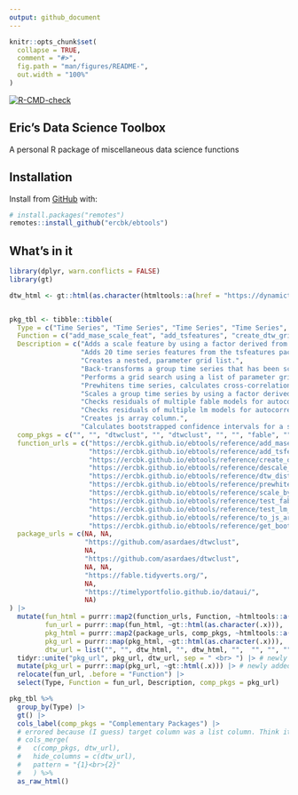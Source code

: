 ```yaml
---
output: github_document
---
```



<!-- README.md is generated from README.Rmd. Please edit that file -->

```r
knitr::opts_chunk$set(
  collapse = TRUE,
  comment = "#>",
  fig.path = "man/figures/README-",
  out.width = "100%"
)
```


<!-- badges: start -->
[![R-CMD-check](https://github.com/ercbk/ebtools/workflows/R-CMD-check/badge.svg)](https://github.com/ercbk/ebtools/actions)
<!-- badges: end -->

## Eric's Data Science Toolbox
A personal R package of miscellaneous data science functions

## Installation

Install from [GitHub](https://github.com/ercbk/ebtools) with:

``` r
# install.packages("remotes")
remotes::install_github("ercbk/ebtools")
```
## What's in it

```r
library(dplyr, warn.conflicts = FALSE)
library(gt)

dtw_html <- gt::html(as.character(htmltools::a(href = "https://dynamictimewarping.github.io/", "dtw")))


pkg_tbl <- tibble::tibble(
  Type = c("Time Series", "Time Series", "Time Series", "Time Series", "Time Series", "Time Series", "Time Series", "Time Series", "Time Series", "Preprocessing", "Statistics"),
  Function = c("add_mase_scale_feat", "add_tsfeatures", "create_dtw_grids", "descale_by_mase", "dtw_dist_gridsearch", "prewhitened_ccf", "scale_by_mase", "test_fable_resids", "test_lm_resids", "to_js_array", "get_boot_ci"),
  Description = c("Adds a scale feature by using a factor derived from the MASE error function",
                  "Adds 20 time series features from the tsfeatures package",
                  "Creates a nested, parameter grid list.",
                  "Back-transforms a group time series that has been scaled by a factor derived from the MASE error function.",
                  "Performs a grid search using a list of parameter grids and a list of distance functions",
                  "Prewhitens time series, calculates cross-correlation coefficients, and returns statistically significant values.",
                  "Scales a group time series by using a factor derived from the MASE error function.",
                  "Checks residuals of multiple fable models for autocorrelation using the Ljung-Box test",
                  "Checks residuals of multiple lm models for autocorrelation using Breusch-Godfrey and Durbin-Watson tests.",
                  "Creates js array column.",
                  "Calculates bootstrapped confidence intervals for a statistic."),
  comp_pkgs = c("", "", "dtwclust", "", "dtwclust", "", "", "fable", "", "dataui", ""),
  function_urls = c("https://ercbk.github.io/ebtools/reference/add_mase_scale_feat.html",
                    "https://ercbk.github.io/ebtools/reference/add_tsfeatures.html",
                    "https://ercbk.github.io/ebtools/reference/create_dtw_grids.html",
                    "https://ercbk.github.io/ebtools/reference/descale_by_mase.html",
                    "https://ercbk.github.io/ebtools/reference/dtw_dist_gridsearch.html",
                    "https://ercbk.github.io/ebtools/reference/prewhitened_ccf.html",
                    "https://ercbk.github.io/ebtools/reference/scale_by_mase.html",
                    "https://ercbk.github.io/ebtools/reference/test_fable_resids.html",
                    "https://ercbk.github.io/ebtools/reference/test_lm_resids.html",
                    "https://ercbk.github.io/ebtools/reference/to_js_array.html",
                    "https://ercbk.github.io/ebtools/reference/get_boot_ci.html"),
  package_urls = c(NA, NA,
                   "https://github.com/asardaes/dtwclust",
                   NA,
                   "https://github.com/asardaes/dtwclust",
                   NA, NA,
                   "https://fable.tidyverts.org/",
                   NA,
                   "https://timelyportfolio.github.io/dataui/",
                   NA)
) |> 
  mutate(fun_html = purrr::map2(function_urls, Function, ~htmltools::a(href = .x, .y)),
         fun_url = purrr::map(fun_html, ~gt::html(as.character(.x))),
         pkg_html = purrr::map2(package_urls, comp_pkgs, ~htmltools::a(href = .x, .y)),
         pkg_url = purrr::map(pkg_html, ~gt::html(as.character(.x))),
         dtw_url = list("", "", dtw_html, "", dtw_html, "",  "", "", "", "","")) |> 
  tidyr::unite("pkg_url", pkg_url, dtw_url, sep = " <br> ") |> # newly added b/c gt::col_merge error
  mutate(pkg_url = purrr::map(pkg_url, ~gt::html(.x))) |> # newly added b/c gt::col_merge error
  relocate(fun_url, .before = "Function") |> 
  select(Type, Function = fun_url, Description, comp_pkgs = pkg_url)

pkg_tbl %>%
  group_by(Type) |> 
  gt() |> 
  cols_label(comp_pkgs = "Complementary Packages") |> 
  # errored because (I guess) target column was a list column. Think its a bug. Used new code above to do this manually. Might be fixed in the future.
  # cols_merge(
  #   c(comp_pkgs, dtw_url),
  #   hide_columns = c(dtw_url),
  #   pattern = "{1}<br>{2}"
  #   ) %>%
  as_raw_html()
```

